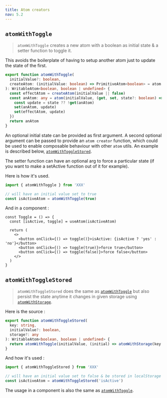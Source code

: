```yaml
---
title: Atom creators
nav: 5.2
---
```


## `atomWithToggle`

> `atomWithToggle` creates a new atom with a boolean as initial state & a setter function to toggle it.

This avoids the boilerplate of having to setup another atom just to update the state of the first.

```ts
export function atomWithToggle(
  initialValue?: boolean,
  createAtom: (initialValue: boolean) => PrimitiveAtom<boolean> = atom
): WritableAtom<boolean, boolean | undefined> {
  const effectAtom = createAtom(initialValue || false)
  const anAtom: any = atom(initialValue, (get, set, state?: boolean) => {
    const update = state ?? !get(anAtom)
    set(anAtom, update)
    set(effectAtom, update)
  })
  return anAtom
}
```

An optional initial state can be provided as first argument.
A second optional argument can be passed to provide an `atom creator` function, which could be used to enable composable behaviour with other `atom` utils. An example is described below, [`atomWithToggleStored`](#atomWithToggleStored).

The setter function can have an optional arg to force a particular state (if you want to make a setActive function out of it for example).

Here is how it's used.

```ts
import { atomWithToggle } from 'XXX'

// will have an initial value set to true
const isActiveAtom = atomWithToggle(true)
```

And in a component :

```tsx
const Toggle = () => {
  const [isActive, toggle] = useAtom(isActiveAtom)

  return (
    <>
      <button onClick={() => toggle()}>isActive: {isActive ? 'yes' : 'no'}</button>
      <button onClick={() => toggle(true)}>force true</button>
      <button onClick={() => toggle(false)}>force false</button>
    </>
  )
}
```

## `atomWithToggleStored`

> `atomWithToggleStored` does the same as [`atomWithToggle`](#atomWithToggle) but also persist the state anytime it changes in given storage using [`atomWithStorage`](/jotai/api/utils#atomWithStorage).

Here is the source :

```ts
export function atomWithToggleStored(
  key: string,
  initialValue?: boolean,
  storage?: any
): WritableAtom<boolean, boolean | undefined> {
  return atomWithToggle(initialValue, (initial) => atomWithStorage(key!, initial, storage))
}
```

And how it's used :

```ts
import { atomWithToggleStored } from 'XXX'

// will have an initial value set to false & be stored in localStorage under the key "isActive"
const isActiveAtom = atomWithToggleStored('isActive')
```

The usage in a component is also the same as [`atomWithToggle`](#atomWithToggle).
